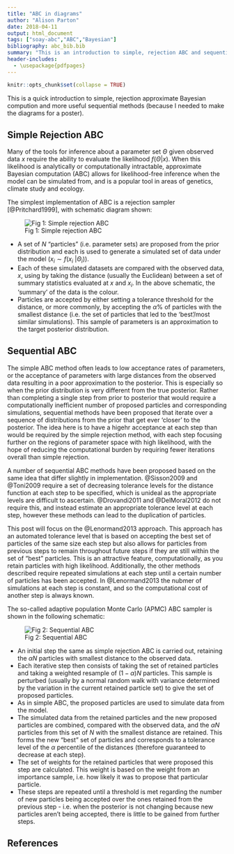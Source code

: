 ```yaml
---
title: "ABC in diagrams"
author: "Alison Parton"
date: 2018-04-11
output: html_document
tags: ["soay-abc","ABC","Bayesian"]
bibliography: abc_bib.bib
summary: "This is an introduction to simple, rejection ABC and sequential ABC methods."
header-includes:
  - \usepackage{pdfpages}
---
```

  
```r
knitr::opts_chunk$set(collapse = TRUE)
```

This is a quick introduction to simple, rejection approximate Bayesian compution and more useful sequential methods (because I needed to make the diagrams for a poster).

## Simple Rejection ABC

Many of the tools for inference about a parameter set $\Theta$ given observed data $x$ require the ability to evaluate the likelihood $f(\Theta | x)$. When this likelihood is analytically or computationally intractable, approximate Bayesian computation (ABC) allows for likelihood-free inference when the model can be simulated from, and is a popular tool in areas of genetics, climate study and ecology.

The simplest implementation of ABC is a rejection sampler [@Pritchard1999], with schematic diagram shown:

![Fig 1: Simple rejection ABC](/post/Simple_ABC.png)

- A set of $N$ "particles" (i.e. parameter sets) are proposed from the prior distribution and each is used to generate a simulated set of data under the model ($x_i \sim f(x_i~|\Theta_i)$). 
- Each of these simulated datasets are compared with the observed data, $x$, using by taking the distance (usually the Euclidean) between a set of summary statistics evaluated at $x$ and $x_i$. In the above schematic, the 'summary' of the data is the colour. 
- Particles are accepted by either setting a tolerance threshold for the distance, or more commonly, by accepting the $\alpha \%$ of particles with the smallest distance (i.e. the set of particles that led to the 'best'/most similar simulations). This sample of parameters is an approximation to the target posterior distribution. 

## Sequential ABC

The simple ABC method often leads to low acceptance rates of parameters, or the acceptance of parameters with large distances from the observed data resulting in a poor approximation to the posterior. This is especially so when the prior distribution is very different from the true posterior. Rather than completing a single step from prior to posterior that would require a computationally inefficient number of proposed particles and corresponding simulations, sequential methods have been proposed that iterate over a sequence of distributions from the prior that get ever 'closer' to the posterior. The idea here is to have a higehr acceptance at each step than would be required by the simple rejection method, with each step focusing further on the regions of parameter space with high likelihood, with the hope of reducing the computational burden by requiring fewer iterations overall than simple rejection.

A number of sequential ABC methods have been proposed based on the same idea that differ slightly in implementation. @Sisson2009 and @Toni2009 require a set of decreasing tolerance levels for the distance function at each step to be specified, which is unideal as the appropriate levels are difficult to ascertain. @Drovandi2011 and @DelMoral2012 do not require this, and instead estimate an appropriate tolerance level at each step, however these methods can lead to the duplication of particles. 

This post will focus on the @Lenormand2013 approach. This approach has an automated tolerance level that is based on accepting the best set of particles of the same size each step but also allows for particles from previous steps to remain throughout future steps if they are still within the set of "best" particles. This is an attractive feature, computationally, as you retain particles with high likelihood. Additionally, the other methods described require repeated simulations at each step until a certain number of particles has been accepted. In @Lenormand2013 the nubmer of simulations at each step is constant, and so the computational cost of another step is always known.

The so-called adaptive population Monte Carlo (APMC) ABC sampler is shown in the following schematic:

![Fig 2: Sequential ABC](/post/APMC-ABC.png)

- An initial step the same as simple rejection ABC is carried out, retaining the $\alpha N$ particles with smallest distance to the observed data. 
- Each iterative step then consists of taking the set of retained particles and taking a weighted resample of $(1-\alpha)N$ particles. This sample is perturbed (usually by a normal random walk with variance determined by the variation in the current retained particle set) to give the set of proposed particles.
- As in simple ABC, the proposed particles are used to simulate data from the model.
- The simulated data from the retained particles and the new proposed particles are combined, compared with the observed data, and the $\alpha N$ particles from this set of $N$ with the smallest distance are retained. This forms the new "best" set of particles and corresponds to a tolerance level of the $\alpha$ percentile of the distances (therefore guaranteed to decrease at each step).
- The set of weights for the retained particles that were proposed this step are calculated. This weight is based on the weight from an importance sample, i.e. how likely it was to propose that particular particle.
- These steps are repeated until a threshold is met regarding the number of new particles being accepted over the ones retained from the previous step - i.e. when the posterior is not changing because new particles aren't being accepted, there is little to be gained from further steps.

## References